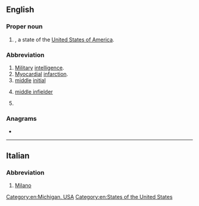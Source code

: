 {{also|Appendix:Variations of "mi"}}
==English==

===Proper noun===
{{head|en|proper noun}}

# {{abbreviation of|[[Michigan]]|nodot=1}}, a state of the [[United States of America]].

===Abbreviation===
{{rfc-header|Abbreviation}}
{{en-abbr}}

# [[military|Military]] [[intelligence]].
# [[myocardial|Myocardial]] [[infarction]].
# [[middle]] [[initial]]
# {{lb|en|baseball}} [[middle infielder]]
# {{lb|en|dentistry}} {{initialism of|[[mesio]] [[incisal]]|lang=en}}

===Anagrams===
* {{anagrams|en|a=im|'im|I'm|IM|Im|im-}}

[[Category:en:Michigan, USA]]
[[Category:en:States of the United States]]

----

==Italian==

===Abbreviation===
{{rfc-header|Abbreviation}}
{{head|it|abbreviation}}

# [[Milano]]